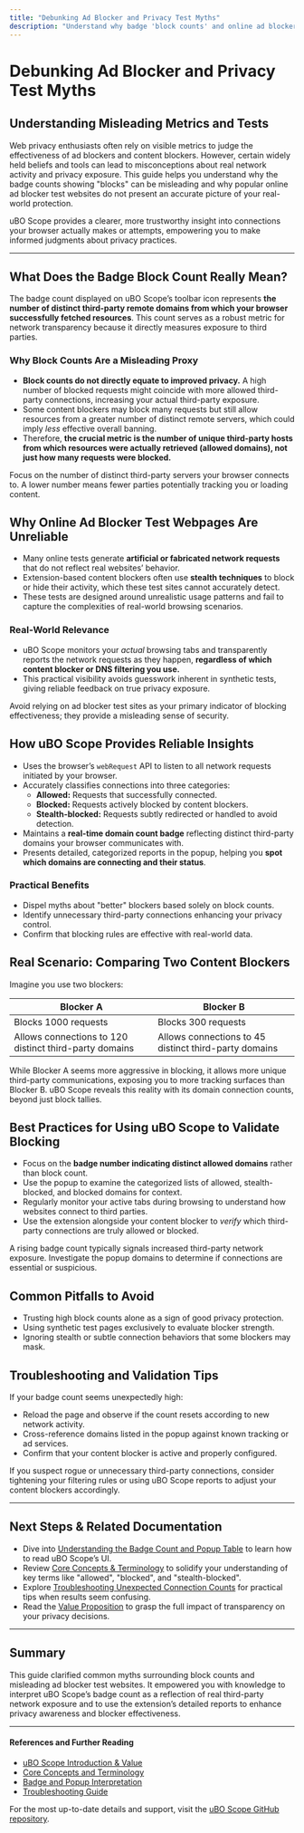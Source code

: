 ```yaml
---
title: "Debunking Ad Blocker and Privacy Test Myths"
description: "Understand why badge 'block counts' and online ad blocker test sites can be misleading. Learn how uBO Scope provides a more reliable measure of real-world privacy exposure, and spot the difference between legitimate and fabricated connections."
---
```


# Debunking Ad Blocker and Privacy Test Myths

## Understanding Misleading Metrics and Tests

Web privacy enthusiasts often rely on visible metrics to judge the effectiveness of ad blockers and content blockers. However, certain widely held beliefs and tools can lead to misconceptions about real network activity and privacy exposure. This guide helps you understand why the badge counts showing "blocks" can be misleading and why popular online ad blocker test websites do not present an accurate picture of your real-world protection.

uBO Scope provides a clearer, more trustworthy insight into connections your browser actually makes or attempts, empowering you to make informed judgments about privacy practices.

---

## What Does the Badge Block Count Really Mean?

The badge count displayed on uBO Scope’s toolbar icon represents **the number of distinct third-party remote domains from which your browser successfully fetched resources**. This count serves as a robust metric for network transparency because it directly measures exposure to third parties.

### Why Block Counts Are a Misleading Proxy

- **Block counts do not directly equate to improved privacy.** A high number of blocked requests might coincide with more allowed third-party connections, increasing your actual third-party exposure.
- Some content blockers may block many requests but still allow resources from a greater number of distinct remote servers, which could imply *less* effective overall banning.
- Therefore, **the crucial metric is the number of unique third-party hosts from which resources were actually retrieved (allowed domains), not just how many requests were blocked.**

<Tip>
Focus on the number of distinct third-party servers your browser connects to. A lower number means fewer parties potentially tracking you or loading content.
</Tip>

## Why Online Ad Blocker Test Webpages Are Unreliable

- Many online tests generate **artificial or fabricated network requests** that do not reflect real websites’ behavior.
- Extension-based content blockers often use **stealth techniques** to block or hide their activity, which these test sites cannot accurately detect.
- These tests are designed around unrealistic usage patterns and fail to capture the complexities of real-world browsing scenarios.

### Real-World Relevance

- uBO Scope monitors your *actual* browsing tabs and transparently reports the network requests as they happen, **regardless of which content blocker or DNS filtering you use.**
- This practical visibility avoids guesswork inherent in synthetic tests, giving reliable feedback on true privacy exposure.

<Warning>
Avoid relying on ad blocker test sites as your primary indicator of blocking effectiveness; they provide a misleading sense of security.
</Warning>

## How uBO Scope Provides Reliable Insights

- Uses the browser’s `webRequest` API to listen to all network requests initiated by your browser.
- Accurately classifies connections into three categories:
  - **Allowed:** Requests that successfully connected.
  - **Blocked:** Requests actively blocked by content blockers.
  - **Stealth-blocked:** Requests subtly redirected or handled to avoid detection.
- Maintains a **real-time domain count badge** reflecting distinct third-party domains your browser communicates with.
- Presents detailed, categorized reports in the popup, helping you **spot which domains are connecting and their status**.

### Practical Benefits

- Dispel myths about "better" blockers based solely on block counts.
- Identify unnecessary third-party connections enhancing your privacy control.
- Confirm that blocking rules are effective with real-world data.

## Real Scenario: Comparing Two Content Blockers

Imagine you use two blockers:

| Blocker A | Blocker B |
|-----------|-----------|
| Blocks 1000 requests | Blocks 300 requests |
| Allows connections to 120 distinct third-party domains | Allows connections to 45 distinct third-party domains |

While Blocker A seems more aggressive in blocking, it allows more unique third-party communications, exposing you to more tracking surfaces than Blocker B. uBO Scope reveals this reality with its domain connection counts, beyond just block tallies.

## Best Practices for Using uBO Scope to Validate Blocking

- Focus on the **badge number indicating distinct allowed domains** rather than block count.
- Use the popup to examine the categorized lists of allowed, stealth-blocked, and blocked domains for context.
- Regularly monitor your active tabs during browsing to understand how websites connect to third parties.
- Use the extension alongside your content blocker to *verify* which third-party connections are truly allowed or blocked.

<Check>
A rising badge count typically signals increased third-party network exposure. Investigate the popup domains to determine if connections are essential or suspicious.
</Check>

## Common Pitfalls to Avoid

- Trusting high block counts alone as a sign of good privacy protection.
- Using synthetic test pages exclusively to evaluate blocker strength.
- Ignoring stealth or subtle connection behaviors that some blockers may mask.

## Troubleshooting and Validation Tips

If your badge count seems unexpectedly high:

- Reload the page and observe if the count resets according to new network activity.
- Cross-reference domains listed in the popup against known tracking or ad services.
- Confirm that your content blocker is active and properly configured.

If you suspect rogue or unnecessary third-party connections, consider tightening your filtering rules or using uBO Scope reports to adjust your content blockers accordingly.

---

## Next Steps & Related Documentation

- Dive into [Understanding the Badge Count and Popup Table](/guides/getting-started/understanding-badge-and-table) to learn how to read uBO Scope’s UI.
- Review [Core Concepts & Terminology](/getting-started/essential-concepts/concepts-and-terminology) to solidify your understanding of key terms like "allowed", "blocked", and "stealth-blocked".
- Explore [Troubleshooting Unexpected Connection Counts](/guides/advanced-usage/troubleshooting-connection-counts) for practical tips when results seem confusing.
- Read the [Value Proposition](/overview/intro-product-value/value-proposition) to grasp the full impact of transparency on your privacy decisions.

---

## Summary

This guide clarified common myths surrounding block counts and misleading ad blocker test websites. It empowered you with knowledge to interpret uBO Scope’s badge count as a reflection of real third-party network exposure and to use the extension’s detailed reports to enhance privacy awareness and blocker effectiveness.

---

#### References and Further Reading
- [uBO Scope Introduction & Value](https://github.com/gorhill/uBO-Scope/blob/main/overview/intro-product-value/value-proposition.mdx)
- [Core Concepts and Terminology](https://github.com/gorhill/uBO-Scope/blob/main/getting-started/essential-concepts/concepts-and-terminology.mdx)
- [Badge and Popup Interpretation](https://github.com/gorhill/uBO-Scope/blob/main/guides/getting-started/understanding-badge-and-table.mdx)
- [Troubleshooting Guide](https://github.com/gorhill/uBO-Scope/blob/main/guides/advanced-usage/troubleshooting-connection-counts.mdx)

For the most up-to-date details and support, visit the [uBO Scope GitHub repository](https://github.com/gorhill/uBO-Scope).
